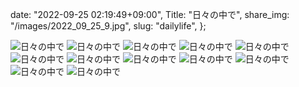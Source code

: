   date: "2022-09-25 02:19:49+09:00",
  Title: "日々の中で",
  share_img: "/images/2022_09_25_9.jpg",
  slug: "dailylife",
};

![日々の中で](/images/2022_09_25_1.jpg)
![日々の中で](/images/2022_09_25_2.jpg)
![日々の中で](/images/2022_09_25_3.jpg)
![日々の中で](/images/2022_09_25_4.jpg)
![日々の中で](/images/2022_09_25_5.jpg)
![日々の中で](/images/2022_09_25_6.jpg)
![日々の中で](/images/2022_09_25_7.jpg)
![日々の中で](/images/2022_09_25_8.jpg)
![日々の中で](/images/2022_09_25_9.jpg)
![日々の中で](/images/2022_09_25_10.jpg)
![日々の中で](/images/2022_09_25_11.jpg)
![日々の中で](/images/2022_09_25_12.jpg)
